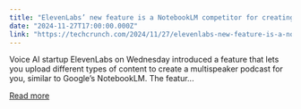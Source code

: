 ```yaml
---
title: "ElevenLabs’ new feature is a NotebookLM competitor for creating GenAI podcasts"
date: "2024-11-27T17:00:00.000Z"
link: "https://techcrunch.com/2024/11/27/elevenlabs-new-feature-is-a-notebooklm-competitor-for-creating-genai-podcasts/"
---
```


Voice AI startup ElevenLabs on Wednesday introduced a feature that lets you upload different types of content to create a multispeaker podcast for you, similar to Google&#8217;s NotebookLM. The featur...

[Read more](https://techcrunch.com/2024/11/27/elevenlabs-new-feature-is-a-notebooklm-competitor-for-creating-genai-podcasts/)
